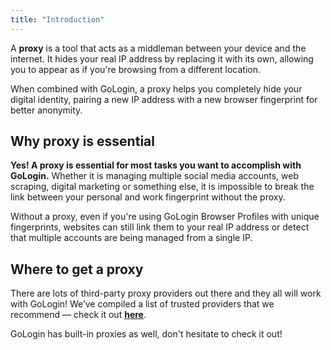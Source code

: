 ```yaml
---
title: "Introduction"
---
```


A **proxy** is a tool that acts as a middleman between your device and the internet. It hides your real IP address by replacing it with its own, allowing you to appear as if you're browsing from a different location.

When combined with GoLogin, a proxy helps you completely hide your digital identity, pairing a new IP address with a new browser fingerprint for better anonymity.

## Why proxy is essential

**Yes\! A proxy is essential for most tasks you want to accomplish with GoLogin.** Whether it is managing multiple social media accounts, web scraping, digital marketing or something else, it is impossible to break the link between your personal and work fingerprint without the proxy.

Without a proxy, even if you're using GoLogin Browser Profiles with unique fingerprints, websites can still link them to your real IP address or detect that multiple accounts are being managed from a single IP.

## Where to get a proxy

There are lots of third-party proxy providers out there and they all will work with GoLogin\! We’ve compiled a list of trusted providers that we recommend — check it out [**<u>here</u>**](https://gologin.com/proxies/proxy-type/).

GoLogin has built-in proxies as well, don't hesitate to check it out\!